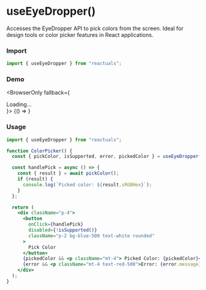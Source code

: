 # useEyeDropper()

Accesses the EyeDropper API to pick colors from the screen. Ideal for design tools or color picker features in React applications.

### Import

```jsx
import { useEyeDropper } from "reactuals";
```

### Demo


<BrowserOnly fallback={<div>Loading...</div>}>
  {() => <UseEyeDropperExample />}
</BrowserOnly>

### Usage

```jsx
import { useEyeDropper } from "reactuals";

function ColorPicker() {
  const { pickColor, isSupported, error, pickedColor } = useEyeDropper();

  const handlePick = async () => {
    const { result } = await pickColor();
    if (result) {
      console.log(`Picked color: ${result.sRGBHex}`);
    }
  };

  return (
    <div className="p-4">
      <button
        onClick={handlePick}
        disabled={!isSupported()}
        className="p-2 bg-blue-500 text-white rounded"
      >
        Pick Color
      </button>
      {pickedColor && <p className="mt-4"> Picked Color: {pickedColor}</p>}
      {error && <p className="mt-4 text-red-500">Error: {error.message}</p>}
    </div>
  );
}
```
